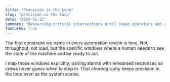```yaml
---
title: "Precision in the Loop"
slug: "precision-in-the-loop"
date: "2024-11-12"
summary: "Rehearsing critical interventions until human operators and automation learn to anticipate each other’s timing."
featured: true
---
```


<ContentImage
  src="https://cdn.networklayer.co.uk/paulalivingstone/images/1000001988.jpg"
  alt="Peep keeping watch over the control room"
  width={1200}
  height={80}
  align="right"
  caption="Peep keeping watch over the control room."
/>
The first constraint we name in every automation review is time. Not throughput, not load, but the specific windows where a human needs to see the state of the machine and be ready to act.

I map those windows explicitly, pairing alarms with rehearsed responses so crews never guess when to step in. That choreography keeps precision in the loop even as the system scales.
